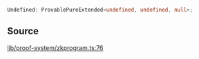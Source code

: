 ```ts
Undefined: ProvablePureExtended<undefined, undefined, null>;
```

## Source

[lib/proof-system/zkprogram.ts:76](https://github.com/o1-labs/o1js/blob/72b8e2c2b9aaba4b5c12257bdd63dfe2676a3d99/src/lib/proof-system/zkprogram.ts#L76)
